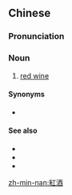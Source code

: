 {{also|红酒}}
==Chinese==
{{zh-forms|s=红酒}}

===Pronunciation===
{{zh-pron
|m=hóngjiǔ
|c=hung4 zau2
|md=è̤ng-ciū
|w=3hhon jieu
|cat=n
}}

===Noun===
{{zh-noun}}

# [[red wine]]

====Synonyms====
* {{zh-l|紅葡萄酒}}

====See also====
* {{zh-l|白酒}}
* {{zh-l|白葡萄酒}}
* {{zh-l|黃酒}}

{{zh-cat|Alcoholic beverages}}

[[zh-min-nan:紅酒]]